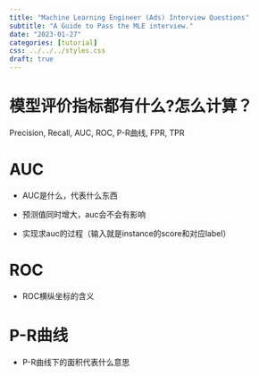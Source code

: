 ```yaml
---
title: "Machine Learning Engineer (Ads) Interview Questions"
subtitle: "A Guide to Pass the MLE interview."
date: "2023-01-27"
categories: [tutorial]
css: ../../../styles.css
draft: true
---
```


# 模型评价指标都有什么?怎么计算？

Precision, Recall, AUC, ROC, P-R曲线, FPR, TPR

# AUC

- AUC是什么，代表什么东西

- 预测值同时增大，auc会不会有影响

- 实现求auc的过程（输入就是instance的score和对应label）


# ROC

- ROC横纵坐标的含义

# P-R曲线

- P-R曲线下的面积代表什么意思